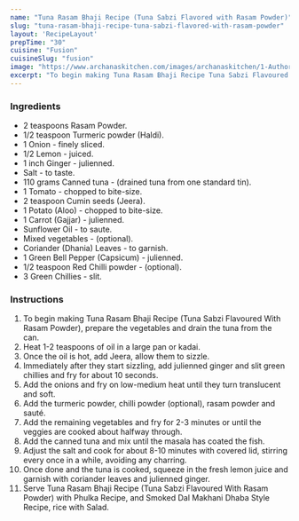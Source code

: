 ---
name: "Tuna Rasam Bhaji Recipe (Tuna Sabzi Flavored with Rasam Powder)"
slug: "tuna-rasam-bhaji-recipe-tuna-sabzi-flavored-with-rasam-powder"
layout: 'RecipeLayout'
prepTime: "30"
cuisine: "Fusion"
cuisineSlug: "fusion"
image: "https://www.archanaskitchen.com/images/archanaskitchen/1-Author/roopakamath1997-gmail.com/Tuna_Rasam_sabzi.jpg"
excerpt: "To begin making Tuna Rasam Bhaji Recipe Tuna Sabzi Flavoured With Rasam Powder, prepare the vegetables and drain the tuna from the can"
---

### Ingredients

- 2 teaspoons Rasam Powder.
- 1/2 teaspoon Turmeric powder (Haldi).
- 1 Onion - finely sliced.
- 1/2 Lemon - juiced.
- 1 inch Ginger - julienned.
- Salt - to taste.
- 110 grams Canned tuna - (drained tuna from one standard tin).
- 1 Tomato - chopped to bite-size.
- 2 teaspoon Cumin seeds (Jeera).
- 1 Potato (Aloo) - chopped to bite-size.
- 1 Carrot (Gajjar) - julienned.
- Sunflower Oil - to saute.
- Mixed vegetables - (optional).
- Coriander (Dhania) Leaves - to garnish.
- 1 Green Bell Pepper (Capsicum) - julienned.
- 1/2 teaspoon Red Chilli powder - (optional).
- 3 Green Chillies - slit.

### Instructions

1. To begin making Tuna Rasam Bhaji Recipe (Tuna Sabzi Flavoured With Rasam Powder), prepare the vegetables and drain the tuna from the can.
1. Heat 1-2 teaspoons of oil in a large pan or kadai.
1. Once the oil is hot, add Jeera, allow them to sizzle.
1. Immediately after they start sizzling, add julienned ginger and slit green chillies and fry for about 10 seconds.
1. Add the onions and fry on low-medium heat until they turn translucent and soft.
1. Add the turmeric powder, chilli powder (optional), rasam powder and sauté.
1. Add the remaining vegetables and fry for 2-3 minutes or until the veggies are cooked about halfway through.
1. Add the canned tuna and mix until the masala has coated the fish.
1. Adjust the salt and cook for about 8-10 minutes with covered lid, stirring every once in a while, avoiding any charring.
1. Once done and the tuna is cooked, squeeze in the fresh lemon juice and garnish with coriander leaves and julienned ginger.
1. Serve Tuna Rasam Bhaji Recipe (Tuna Sabzi Flavoured With Rasam Powder) with Phulka Recipe, and Smoked Dal Makhani Dhaba Style Recipe, rice with Salad.
